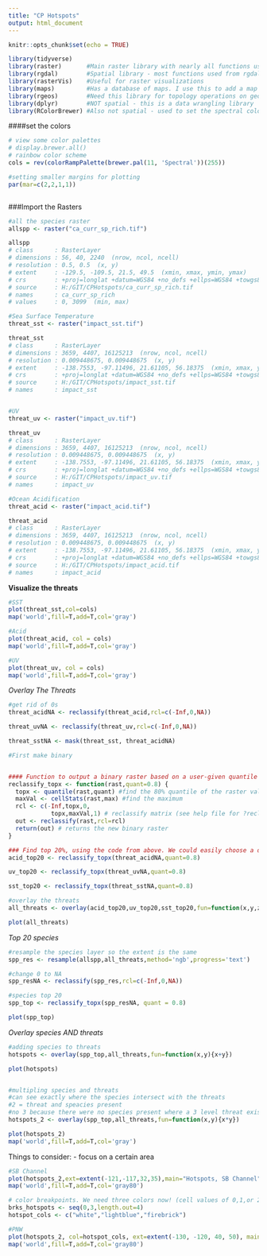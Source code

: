 ```yaml
---
title: "CP Hotspots"
output: html_document
---
```


```r
knitr::opts_chunk$set(echo = TRUE)
```

```r

library(tidyverse)
library(raster)       #Main raster library with nearly all functions used in this analysis
library(rgdal)        #Spatial library - most functions used from rgdal are for vectors (shapefiles)
library(rasterVis)    #Useful for raster visualizations
library(maps)         #Has a database of maps. I use this to add a map to my raster to visualize land boundaries
library(rgeos)        #Need this library for topology operations on geometries
library(dplyr)        #NOT spatial - this is a data wrangling library
library(RColorBrewer) #Also not spatial - used to set the spectral color scheme 


```

####set the colors

```r

# view some color palettes
# display.brewer.all()
# rainbow color scheme
cols = rev(colorRampPalette(brewer.pal(11, 'Spectral'))(255)) 

#setting smaller margins for plotting
par(mar=c(2,2,1,1))



```



###Import the Rasters

```r

#all the species raster
allspp <- raster("ca_curr_sp_rich.tif")

allspp
# class      : RasterLayer 
# dimensions : 56, 40, 2240  (nrow, ncol, ncell)
# resolution : 0.5, 0.5  (x, y)
# extent     : -129.5, -109.5, 21.5, 49.5  (xmin, xmax, ymin, ymax)
# crs        : +proj=longlat +datum=WGS84 +no_defs +ellps=WGS84 +towgs84=0,0,0 
# source     : H:/GIT/CPHotspots/ca_curr_sp_rich.tif 
# names      : ca_curr_sp_rich 
# values     : 0, 3099  (min, max)

#Sea Surface Temperature
threat_sst <- raster("impact_sst.tif")

threat_sst
# class      : RasterLayer 
# dimensions : 3659, 4407, 16125213  (nrow, ncol, ncell)
# resolution : 0.009448675, 0.009448675  (x, y)
# extent     : -138.7553, -97.11496, 21.61105, 56.18375  (xmin, xmax, ymin, ymax)
# crs        : +proj=longlat +datum=WGS84 +no_defs +ellps=WGS84 +towgs84=0,0,0 
# source     : H:/GIT/CPHotspots/impact_sst.tif 
# names      : impact_sst


#UV
threat_uv <- raster("impact_uv.tif")

threat_uv
# class      : RasterLayer 
# dimensions : 3659, 4407, 16125213  (nrow, ncol, ncell)
# resolution : 0.009448675, 0.009448675  (x, y)
# extent     : -138.7553, -97.11496, 21.61105, 56.18375  (xmin, xmax, ymin, ymax)
# crs        : +proj=longlat +datum=WGS84 +no_defs +ellps=WGS84 +towgs84=0,0,0 
# source     : H:/GIT/CPHotspots/impact_uv.tif 
# names      : impact_uv 

#Ocean Acidification
threat_acid <- raster("impact_acid.tif")

threat_acid
# class      : RasterLayer 
# dimensions : 3659, 4407, 16125213  (nrow, ncol, ncell)
# resolution : 0.009448675, 0.009448675  (x, y)
# extent     : -138.7553, -97.11496, 21.61105, 56.18375  (xmin, xmax, ymin, ymax)
# crs        : +proj=longlat +datum=WGS84 +no_defs +ellps=WGS84 +towgs84=0,0,0 
# source     : H:/GIT/CPHotspots/impact_acid.tif 
# names      : impact_acid

```

**Visualize the threats**

```r
#SST
plot(threat_sst,col=cols)
map('world',fill=T,add=T,col='gray')

#Acid
plot(threat_acid, col = cols)
map('world',fill=T,add=T,col='gray')

#UV
plot(threat_uv, col = cols)
map('world',fill=T,add=T,col='gray')

```



*Overlay The Threats*

```r

#get rid of 0s
threat_acidNA <- reclassify(threat_acid,rcl=c(-Inf,0,NA))

threat_uvNA <- reclassify(threat_uv,rcl=c(-Inf,0,NA))

threat_sstNA <- mask(threat_sst, threat_acidNA)

#First make binary


#### Function to output a binary raster based on a user-given quantile (default is top 20%) ###
reclassify_topx <- function(rast,quant=0.8) {
  topx <- quantile(rast,quant) #find the 80% quantile of the raster values
  maxVal <- cellStats(rast,max) #find the maximum
  rcl <- c(-Inf,topx,0,
            topx,maxVal,1) # reclassify matrix (see help file for ?reclassify)
  out <- reclassify(rast,rcl=rcl)
  return(out) # returns the new binary raster
}

### Find top 20%, using the code from above. We could easily choose a different quantile here. ###
acid_top20 <- reclassify_topx(threat_acidNA,quant=0.8)

uv_top20 <- reclassify_topx(threat_uvNA,quant=0.8)

sst_top20 <- reclassify_topx(threat_sstNA,quant=0.8)

#overlay the threats
all_threats <- overlay(acid_top20,uv_top20,sst_top20,fun=function(x,y,z){x+y+z})

plot(all_threats)


```

*Top 20 species*

```r

#resample the species layer so the extent is the same
spp_res <- resample(allspp,all_threats,method='ngb',progress='text')

#change 0 to NA
spp_resNA <- reclassify(spp_res,rcl=c(-Inf,0,NA))

#species top 20
spp_top <- reclassify_topx(spp_resNA, quant = 0.8)

plot(spp_top)

```

*Overlay species AND threats*

```r
#adding species to threats
hotspots <- overlay(spp_top,all_threats,fun=function(x,y){x+y})

plot(hotspots)


#multipling species and threats 
#can see exactly where the species intersect with the threats
#2 = threat and speacies present
#no 3 because there were no species present where a 3 level threat exists
hotspots_2 <- overlay(spp_top,all_threats,fun=function(x,y){x*y})

plot(hotspots_2)
map('world',fill=T,add=T,col='gray')

```

Things to consider:
- focus on a certain area

```r


#SB Channel
plot(hotspots_2,ext=extent(-121,-117,32,35),main="Hotspots, SB Channel")
map('world',fill=T,add=T,col='gray80')

# color breakpoints. We need three colors now! (cell values of 0,1,or 2)
brks_hotspots <- seq(0,3,length.out=4) 
hotspot_cols <- c("white","lightblue","firebrick") 

#PNW
plot(hotspots_2, col=hotspot_cols, ext=extent(-130, -120, 40, 50), main = "Hotspots, PNW")
map('world',fill=T,add=T,col='gray80')

```

